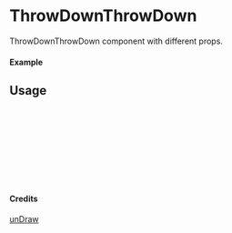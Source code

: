 
<Meta of={ThrowDownThrowDown} title="unDraw/ThrowDownThrowDown" />

# ThrowDownThrowDown

ThrowDownThrowDown component with different props.

#### Example

<Canvas of={ThrowDownThrowDown.Primary} />

## Usage

```ts
import { ThrowDownThrowDown } from "yadl-ui";

const Example = () => {
  return (
      <ThrowDownThrowDown />
  );
};

export default Example;
```

#### Credits
[unDraw](https://undraw.co/illustrations)
